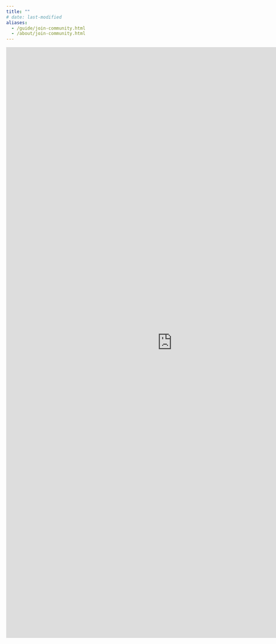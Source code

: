 ```yaml
---
title: ""
# date: last-modified
aliases:
  - /guide/join-community.html
  - /about/join-community.html
---
```


```{=html}
<iframe src="https://docs.google.com/forms/d/e/1FAIpQLSfgshcwHcbXKI55UXVVVIoAdoAzc070IpedKRR3dUXrST7fPg/viewform?embedded=true" width="900" height="1600" frameborder="0" marginheight="0" marginwidth="0">Loading…</iframe>

```